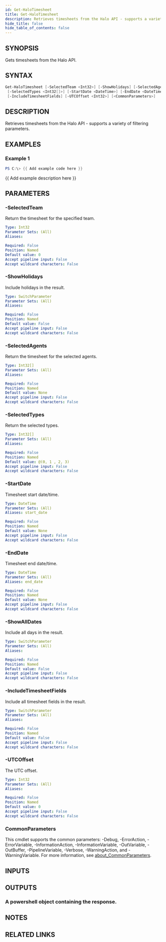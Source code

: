 ```yaml
---
id: Get-HaloTimesheet
title: Get-HaloTimesheet
description: Retrieves timesheets from the Halo API - supports a variety of filtering parameters.
hide_title: false
hide_table_of_contents: false
---
```


## SYNOPSIS

Gets timesheets from the Halo API.

## SYNTAX

```powershell
Get-HaloTimesheet [-SelectedTeam <Int32>] [-ShowHolidays] [-SelectedAgents <Int32[]>]
 [-SelectedTypes <Int32[]>] [-StartDate <DateTime>] [-EndDate <DateTime>] [-ShowAllDates]
 [-IncludeTimesheetFields] [-UTCOffset <Int32>] [<CommonParameters>]
```

## DESCRIPTION

Retrieves timesheets from the Halo API - supports a variety of filtering parameters.

## EXAMPLES

### Example 1

```powershell
PS C:\> {{ Add example code here }}
```

{{ Add example description here }}

## PARAMETERS

### -SelectedTeam

Return the timesheet for the specified team.

```yaml
Type: Int32
Parameter Sets: (All)
Aliases:

Required: False
Position: Named
Default value: 0
Accept pipeline input: False
Accept wildcard characters: False
```

### -ShowHolidays

Include holidays in the result.

```yaml
Type: SwitchParameter
Parameter Sets: (All)
Aliases:

Required: False
Position: Named
Default value: False
Accept pipeline input: False
Accept wildcard characters: False
```

### -SelectedAgents

Return the timesheet for the selected agents.

```yaml
Type: Int32[]
Parameter Sets: (All)
Aliases:

Required: False
Position: Named
Default value: None
Accept pipeline input: False
Accept wildcard characters: False
```

### -SelectedTypes

Return the selected types.

```yaml
Type: Int32[]
Parameter Sets: (All)
Aliases:

Required: False
Position: Named
Default value: @(0, 1 , 2, 3)
Accept pipeline input: False
Accept wildcard characters: False
```

### -StartDate

Timesheet start date/time.

```yaml
Type: DateTime
Parameter Sets: (All)
Aliases: start_date

Required: False
Position: Named
Default value: None
Accept pipeline input: False
Accept wildcard characters: False
```

### -EndDate

Timesheet end date/time.

```yaml
Type: DateTime
Parameter Sets: (All)
Aliases: end_date

Required: False
Position: Named
Default value: None
Accept pipeline input: False
Accept wildcard characters: False
```

### -ShowAllDates

Include all days in the result.

```yaml
Type: SwitchParameter
Parameter Sets: (All)
Aliases:

Required: False
Position: Named
Default value: False
Accept pipeline input: False
Accept wildcard characters: False
```

### -IncludeTimesheetFields

Include all timesheet fields in the result.

```yaml
Type: SwitchParameter
Parameter Sets: (All)
Aliases:

Required: False
Position: Named
Default value: False
Accept pipeline input: False
Accept wildcard characters: False
```

### -UTCOffset

The UTC offset.

```yaml
Type: Int32
Parameter Sets: (All)
Aliases:

Required: False
Position: Named
Default value: 0
Accept pipeline input: False
Accept wildcard characters: False
```

### CommonParameters

This cmdlet supports the common parameters: -Debug, -ErrorAction, -ErrorVariable, -InformationAction, -InformationVariable, -OutVariable, -OutBuffer, -PipelineVariable, -Verbose, -WarningAction, and -WarningVariable. For more information, see [about_CommonParameters](http://go.microsoft.com/fwlink/?LinkID=113216).

## INPUTS

## OUTPUTS

### A powershell object containing the response.

## NOTES

## RELATED LINKS
